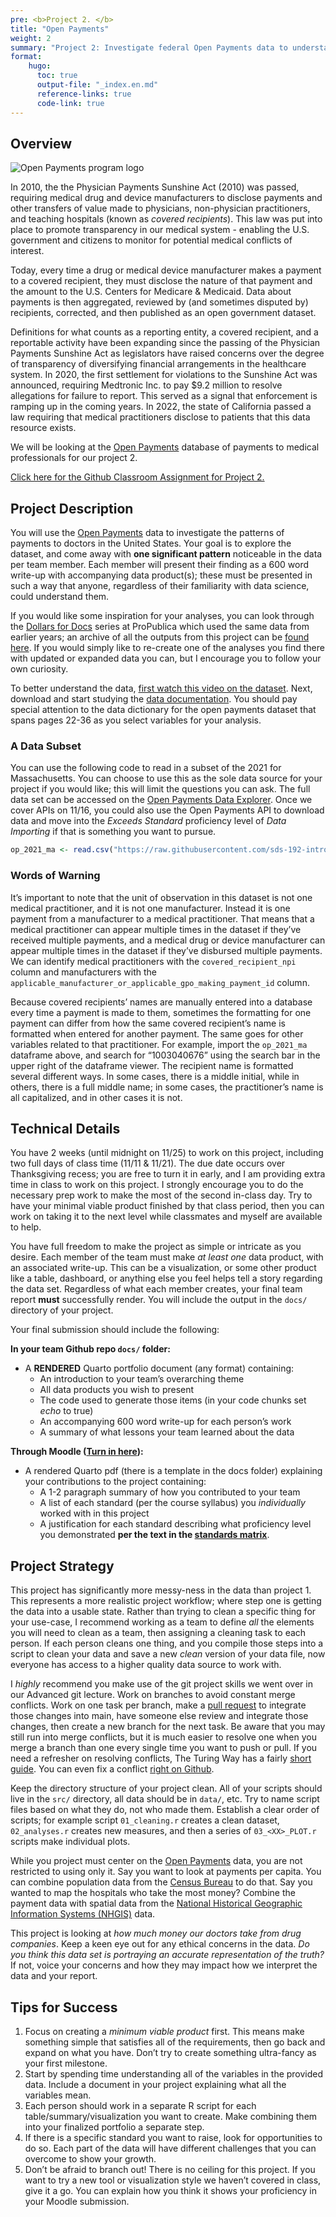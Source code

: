 ```yaml
---
pre: <b>Project 2. </b>
title: "Open Payments"
weight: 2
summary: "Project 2: Investigate federal Open Payments data to understand how financially intertwined medical companies and practitioners are."
format:
    hugo:
      toc: true
      output-file: "_index.en.md"
      reference-links: true
      code-link: true
---
```


## Overview

![](img/open-payments-logo-tm.png "Open Payments program logo")

In 2010, the the Physician Payments Sunshine Act (2010) was passed, requiring medical drug and device manufacturers to disclose payments and other transfers of value made to physicians, non-physician practitioners, and teaching hospitals (known as *covered recipients*). This law was put into place to promote transparency in our medical system - enabling the U.S. government and citizens to monitor for potential medical conflicts of interest. 

Today, every time a drug or medical device manufacturer makes a payment to a covered recipient, they must disclose the nature of that payment and the amount to the U.S. Centers for Medicare & Medicaid. Data about payments is then aggregated, reviewed by (and sometimes disputed by) recipients, corrected, and then published as an open government dataset. 

Definitions for what counts as a reporting entity, a covered recipient, and a reportable activity have been expanding since the passing of the Physician Payments Sunshine Act as legislators have raised concerns over the degree of transparency of diversifying financial arrangements in the healthcare system. In 2020, the first settlement for violations to the Sunshine Act was announced, requiring Medtronic Inc. to pay $9.2 million to resolve allegations for failure to report. This served as a signal that enforcement is ramping up in the coming years. In 2022, the state of California passed a law requiring that medical practitioners disclose to patients that this data resource exists. 

We will be looking at the [Open Payments](https://www.cms.gov/OpenPayments) database of payments to medical professionals for our project 2.

[Click here for the Github Classroom Assignment for Project 2.](https://moodle.smith.edu/mod/url/view.php?id=963007)

## Project Description

You will use the [Open Payments](https://openpaymentsdata.cms.gov/) data to investigate the patterns of payments to doctors in the United States. Your goal is to explore the dataset, and come away with **one significant pattern** noticeable in the data per team member. Each member will present their finding as a 600 word write-up with accompanying data product(s); these must be presented in such a way that anyone, regardless of their familiarity with data science, could understand them.

If you would like some inspiration for your analyses, you can look through the [Dollars for Docs](https://projects.propublica.org/docdollars/) series at ProPublica which used the same data from earlier years; an archive of all the outputs from this project can be [found here](https://www.propublica.org/series/dollars-for-docs). If you would simply like to re-create one of the analyses you find there with updated or expanded data you can, but I encourage you to follow your own curiosity.

To better understand the data, [first watch this video on the dataset](https://www.youtube.com/watch?v=47IAP4SSVso). Next, download and start studying the [data documentation](https://www.cms.gov/OpenPayments/Downloads/OpenPaymentsDataDictionary.pdf). You should pay special attention to the data dictionary for the open payments dataset that spans pages 22-36 as you select variables for your analysis. 

### A Data Subset 

You can use the following code to read in a subset of the 2021 for Massachusetts. You can choose to use this as the sole data source for your project if you would like; this will limit the questions you can ask. The full data set can be accessed on the [Open Payments Data Explorer](https://openpaymentsdata.cms.gov/datasets). Once we cover APIs on 11/16, you could also use the Open Payments API to download data and move into the *Exceeds Standard* proficiency level of *Data Importing* if that is something you want to pursue.

```r
op_2021_ma <- read.csv("https://raw.githubusercontent.com/sds-192-intro-fall22/sds-192-public-website-quarto/main/website/data/open_payments_ma.csv")
```

### Words of Warning

It's important to note that the unit of observation in this dataset is not one medical practitioner, and it is not one manufacturer. Instead it is one payment from a manufacturer to a medical practitioner. That means that a medical practitioner can appear multiple times in the dataset if they've received multiple payments, and a medical drug or device manufacturer can appear multiple times in the dataset if they've disbursed multiple payments. We can identify medical practitioners with the `covered_recipient_npi` column and manufacturers with the `applicable_manufacturer_or_applicable_gpo_making_payment_id` column. 

Because covered recipients' names are manually entered into a database every time a payment is made to them, sometimes the formatting for one payment can differ from how the same covered recipient's name is formatted when entered for another payment. The same goes for other variables related to that practitioner. For example, import the `op_2021_ma` dataframe above, and search for "1003040676" using the search bar in the upper right of the dataframe viewer. The recipient name is formatted several different ways. In some cases, there is a middle initial, while in others, there is a full middle name; in some cases, the practitioner's name is all capitalized, and in other cases it is not. 

## Technical Details

You have 2 weeks (until midnight on 11/25) to work on this project, including two full days of class time (11/11 & 11/21). The due date occurs over Thanksgiving recess; you are free to turn it in early, and I am providing extra time in class to work on this project. I strongly encourage you to do the necessary prep work to make the most of the second in-class day. Try to have your minimal viable product finished by that class period, then you can work on taking it to the next level while classmates and myself are available to help.

You have full freedom to make the project as simple or intricate as you desire. Each member of the team must make *at least one* data product, with an associated write-up. This can be a visualization, or some other product like a table, dashboard, or anything else you feel helps tell a story regarding the data set. Regardless of what each member creates, your final team report **must** successfully render. You will include the output in the `docs/` directory of your project.

Your final submission should include the following:

**In your team Github repo `docs/` folder:**

* A **RENDERED** Quarto portfolio document (any format) containing:
  + An introduction to your team's overarching theme
  + All data products you wish to present
  + The code used to generate those items (in your code chunks set *echo* to true)
  + An accompanying 600 word write-up for each person's work
  + A summary of what lessons your team learned about the data

**Through Moodle ([Turn in here](https://moodle.smith.edu/mod/assign/view.php?id=963014)):**

* A rendered Quarto pdf (there is a template in the docs folder) explaining your contributions to the project containing:
  + A 1-2 paragraph summary of how you contributed to your team
  + A list of each standard (per the course syllabus) you *individually* worked with in this project
  + A justification for each standard describing what proficiency level you demonstrated **per the text in the [standards matrix](https://intro-to-data-science-template.github.io/intro_to_data_science_reader/syllabus/#standards)**.

## Project Strategy 

This project has significantly more messy-ness in the data than project 1. This represents a more realistic project workflow; where step one is getting the data into a usable state. Rather than trying to clean a specific thing for your use-case, I recommend working as a team to define *all* the elements you will need to clean as a team, then assigning a cleaning task to each person. If each person cleans one thing, and you compile those steps into a script to clean your data and save a new *clean* version of your data file, now everyone has access to a higher quality data source to work with.

I *highly* recommend you make use of the git project skills we went over in our Advanced git lecture. Work on branches to avoid constant merge conflicts. Work on one task per branch, make a [pull request](https://docs.github.com/en/pull-requests/collaborating-with-pull-requests/proposing-changes-to-your-work-with-pull-requests/creating-a-pull-request) to integrate those changes into main, have someone else review and integrate those changes, then create a new branch for the next task. Be aware that you may still run into merge conflicts, but it is much easier to resolve one when you merge a branch than one every single time you want to push or pull. If you need a refresher on resolving conflicts, The Turing Way has a fairly [short guide](https://the-turing-way.netlify.app/reproducible-research/vcs/vcs-git-merge.html#merge-conflicts). You can even fix a conflict [right on Github](https://docs.github.com/en/pull-requests/collaborating-with-pull-requests/addressing-merge-conflicts/resolving-a-merge-conflict-on-github).

Keep the directory structure of your project clean. All of your scripts should live in the `src/` directory, all data should be in `data/`, etc. Try to name script files based on what they do, not who made them. Establish a clear order of scripts; for example script `01_cleaning.r` creates a clean dataset, `02_analyses.r` creates new measures, and then a series of `03_<XX>_PLOT.r` scripts make individual plots.

While you project must center on the [Open Payments](https://www.cms.gov/OpenPayments) data, you are not restricted to using only it. Say you want to look at payments per capita. You can combine population data from the [Census Bureau](https://data.census.gov/cedsci/) to do that. Say you wanted to map the hospitals who take the most money? Combine the payment data with spatial data from the [National Historical Geographic Information Systems (NHGIS)](https://www.nhgis.org/) data.

This project is looking at *how much money our doctors take from drug companies*. Keep a keen eye out for any ethical concerns in the data. *Do you think this data set is portraying an accurate representation of the truth?* If not, voice your concerns and how they may impact how we interpret the data and your report.

## Tips for Success

1. Focus on creating a *minimum viable product* first. This means make something simple that satisfies all of the requirements, then go back and expand on what you have. Don't try to create something ultra-fancy as your first milestone.
2. Start by spending time understanding all of the variables in the provided data. Include a document in your project explaining what all the variables mean.
3. Each person should work in a separate R script for each table/summary/visualization you want to create. Make combining them into your finalized portfolio a separate step.
4. If there is a specific standard you want to raise, look for opportunities to do so. Each part of the data will have different challenges that you can overcome to show your growth.
5. Don't be afraid to branch out! There is no ceiling for this project. If you want to try a new tool or visualization style we haven't covered in class, give it a go. You can explain how you think it shows your proficiency in your Moodle submission. 

